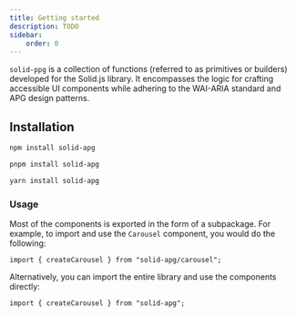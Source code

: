 ```yaml
---
title: Getting started
description: TODO
sidebar:
    order: 0
---
```


`solid-ppg` is a collection of functions (referred to as primitives or builders) developed for the Solid.js library.
It encompasses the logic for crafting accessible UI components while adhering to the WAI-ARIA standard and APG design patterns.

## Installation


<Tabs>
<TabItem label="npm">

```sh
npm install solid-apg
```

</TabItem>
<TabItem label="pnpm">

```sh
pnpm install solid-apg
```

</TabItem>
<TabItem label="Yarn">

```sh
yarn install solid-apg
```

</TabItem>
</Tabs>

### Usage

Most of the components is exported in the form of a subpackage. For example, to import and use the `Carousel` component, you would do the following:

```tsx
import { createCarousel } from "solid-apg/carousel";
```

Alternatively, you can import the entire library and use the components directly:

```tsx
import { createCarousel } from "solid-apg";
```
